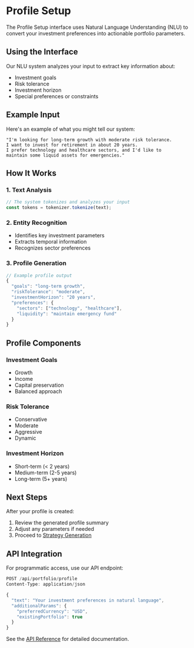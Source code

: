 # Profile Setup

The Profile Setup interface uses Natural Language Understanding (NLU) to convert your investment preferences into actionable portfolio parameters.

## Using the Interface

Our NLU system analyzes your input to extract key information about:

- Investment goals
- Risk tolerance
- Investment horizon
- Special preferences or constraints

## Example Input

Here's an example of what you might tell our system:

```text
"I'm looking for long-term growth with moderate risk tolerance. 
I want to invest for retirement in about 20 years. 
I prefer technology and healthcare sectors, and I'd like to 
maintain some liquid assets for emergencies."
```

## How It Works

### 1. Text Analysis
```javascript
// The system tokenizes and analyzes your input
const tokens = tokenizer.tokenize(text);
```

### 2. Entity Recognition
- Identifies key investment parameters
- Extracts temporal information
- Recognizes sector preferences

### 3. Profile Generation
```javascript
// Example profile output
{
  "goals": "long-term growth",
  "riskTolerance": "moderate",
  "investmentHorizon": "20 years",
  "preferences": {
    "sectors": ["technology", "healthcare"],
    "liquidity": "maintain emergency fund"
  }
}
```

## Profile Components

### Investment Goals
- Growth
- Income
- Capital preservation
- Balanced approach

### Risk Tolerance
- Conservative
- Moderate
- Aggressive
- Dynamic

### Investment Horizon
- Short-term (< 2 years)
- Medium-term (2-5 years)
- Long-term (5+ years)

## Next Steps

After your profile is created:

1. Review the generated profile summary
2. Adjust any parameters if needed
3. Proceed to [Strategy Generation](/portfolio-designer/strategies)

## API Integration

For programmatic access, use our API endpoint:

```javascript
POST /api/portfolio/profile
Content-Type: application/json

{
  "text": "Your investment preferences in natural language",
  "additionalParams": {
    "preferredCurrency": "USD",
    "existingPortfolio": true
  }
}
```

See the [API Reference](/api) for detailed documentation.
